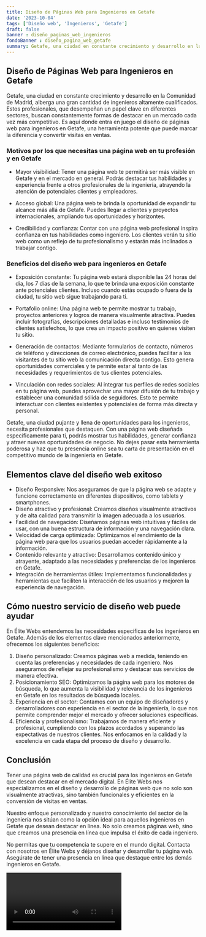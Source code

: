 ```yaml
---
title: Diseño de Páginas Web para Ingenieros en Getafe
date: '2023-10-04'
tags: ['Diseño web', 'Ingenieros', 'Getafe']
draft: false
banner : diseño_paginas_web_ingenieros
fondoBanner : diseño_pagina_web_getafe
summary: Getafe, una ciudad en constante crecimiento y desarrollo en la Comunidad de Madrid, alberga una gran cantidad de ingenieros altamente cualificados. Estos profesionales, que desempeñan un papel clave en diferentes sectores, buscan constantemente formas de destacar en un mercado cada vez más competitivo. Es aquí donde entra en juego el diseño de páginas web para ingenieros en Getafe, una herramienta potente que puede marcar la diferencia y convertir visitas en ventas.
---
```


## Diseño de Páginas Web para Ingenieros en Getafe

Getafe, una ciudad en constante crecimiento y desarrollo en la Comunidad de Madrid, alberga una gran cantidad de ingenieros altamente cualificados. Estos profesionales, que desempeñan un papel clave en diferentes sectores, buscan constantemente formas de destacar en un mercado cada vez más competitivo. Es aquí donde entra en juego el diseño de páginas web para ingenieros en Getafe, una herramienta potente que puede marcar la diferencia y convertir visitas en ventas.

### **Motivos por los que necesitas una página web en tu profesión y en Getafe**

- Mayor visibilidad: Tener una página web te permitirá ser más visible en Getafe y en el mercado en general. Podrás destacar tus habilidades y experiencia frente a otros profesionales de la ingeniería, atrayendo la atención de potenciales clientes y empleadores.

- Acceso global: Una página web te brinda la oportunidad de expandir tu alcance más allá de Getafe. Puedes llegar a clientes y proyectos internacionales, ampliando tus oportunidades y horizontes.

- Credibilidad y confianza: Contar con una página web profesional inspira confianza en tus habilidades como ingeniero. Los clientes verán tu sitio web como un reflejo de tu profesionalismo y estarán más inclinados a trabajar contigo.

### **Beneficios del diseño web para ingenieros en Getafe**

- Exposición constante: Tu página web estará disponible las 24 horas del día, los 7 días de la semana, lo que te brinda una exposición constante ante potenciales clientes. Incluso cuando estás ocupado o fuera de la ciudad, tu sitio web sigue trabajando para ti.

- Portafolio online: Una página web te permite mostrar tu trabajo, proyectos anteriores y logros de manera visualmente atractiva. Puedes incluir fotografías, descripciones detalladas e incluso testimonios de clientes satisfechos, lo que crea un impacto positivo en quienes visiten tu sitio.

- Generación de contactos: Mediante formularios de contacto, números de teléfono y direcciones de correo electrónico, puedes facilitar a los visitantes de tu sitio web la comunicación directa contigo. Esto genera oportunidades comerciales y te permite estar al tanto de las necesidades y requerimientos de tus clientes potenciales.

- Vinculación con redes sociales: Al integrar tus perfiles de redes sociales en tu página web, puedes aprovechar una mayor difusión de tu trabajo y establecer una comunidad sólida de seguidores. Esto te permite interactuar con clientes existentes y potenciales de forma más directa y personal.

Getafe, una ciudad pujante y llena de oportunidades para los ingenieros, necesita profesionales que destaquen. Con una página web diseñada específicamente para ti, podrás mostrar tus habilidades, generar confianza y atraer nuevas oportunidades de negocio. No dejes pasar esta herramienta poderosa y haz que tu presencia online sea tu carta de presentación en el competitivo mundo de la ingeniería en Getafe.

<GifSeo />

<Cta />

## Elementos clave del diseño web exitoso

- Diseño Responsive: Nos aseguramos de que la página web se adapte y funcione correctamente en diferentes dispositivos, como tablets y smartphones.
- Diseño atractivo y profesional: Creamos diseños visualmente atractivos y de alta calidad para transmitir la imagen adecuada a los usuarios.
- Facilidad de navegación: Diseñamos páginas web intuitivas y fáciles de usar, con una buena estructura de información y una navegación clara.
- Velocidad de carga optimizada: Optimizamos el rendimiento de la página web para que los usuarios puedan acceder rápidamente a la información.
- Contenido relevante y atractivo: Desarrollamos contenido único y atrayente, adaptado a las necesidades y preferencias de los ingenieros en Getafe.
- Integración de herramientas útiles: Implementamos funcionalidades y herramientas que faciliten la interacción de los usuarios y mejoren la experiencia de navegación.

## Cómo nuestro servicio de diseño web puede ayudar

En Élite Webs entendemos las necesidades específicas de los ingenieros en Getafe. Además de los elementos clave mencionados anteriormente, ofrecemos los siguientes beneficios:

1. Diseño personalizado: Creamos páginas web a medida, teniendo en cuenta las preferencias y necesidades de cada ingeniero. Nos aseguramos de reflejar su profesionalismo y destacar sus servicios de manera efectiva.
2. Posicionamiento SEO: Optimizamos la página web para los motores de búsqueda, lo que aumenta la visibilidad y relevancia de los ingenieros en Getafe en los resultados de búsqueda locales.
3. Experiencia en el sector: Contamos con un equipo de diseñadores y desarrolladores con experiencia en el sector de la ingeniería, lo que nos permite comprender mejor el mercado y ofrecer soluciones específicas.
4. Eficiencia y profesionalismo: Trabajamos de manera eficiente y profesional, cumpliendo con los plazos acordados y superando las expectativas de nuestros clientes. Nos enfocamos en la calidad y la excelencia en cada etapa del proceso de diseño y desarrollo.

## Conclusión

Tener una página web de calidad es crucial para los ingenieros en Getafe que desean destacar en el mercado digital. En Élite Webs nos especializamos en el diseño y desarrollo de páginas web que no solo son visualmente atractivas, sino también funcionales y eficientes en la conversión de visitas en ventas.

Nuestro enfoque personalizado y nuestro conocimiento del sector de la ingeniería nos sitúan como la opción ideal para aquellos ingenieros en Getafe que desean destacar en línea. No solo creamos páginas web, sino que creamos una presencia en línea que impulsa el éxito de cada ingeniero.

No permitas que tu competencia te supere en el mundo digital. Contacta con nosotros en Élite Webs y déjanos diseñar y desarrollar tu página web. Asegúrate de tener una presencia en línea que destaque entre los demás ingenieros en Getafe.

<Video />

<CtaBot job='Ingenieros' city='Getafe'/>

<Gmaps query='Getafe+españa+maps' />